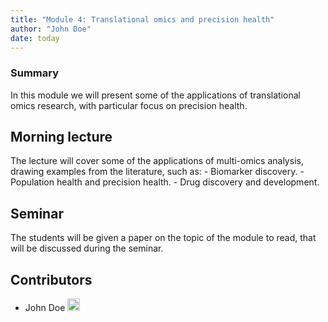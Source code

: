 ```yaml
---
title: "Module 4: Translational omics and precision health"
author: "John Doe"
date: today
---
```


::: {.callout-tip}

### Summary
In this module we will present some of the applications of translational omics research, with particular focus on precision health.
:::

## Morning lecture
The lecture will cover some of the applications of multi-omics analysis, drawing examples from the literature, such as:
- Biomarker discovery.
- Population health and precision health.
- Drug discovery and development.

## Seminar
The students will be given a paper on the topic of the module to read, that will be discussed during the seminar.


## Contributors

- John Doe <a href="https://orcid.org/0009-XXXX" rel="orcid"><img src="img/ORCID_Logomark.png" alt="" width="20" height="20"/></a>
